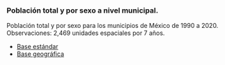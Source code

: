<body>
  <div class="main">
  
### Población total y por sexo a nivel municipal.

Población total y por sexo para los municipios de México de 1990 a 2020. Observaciones: 2,469 unidades espaciales por 7 años.

  + [Base estándar](https://drive.google.com/file/d/1G477rWX4E4m2CFVjaG48FKQ_MjEtrern/view?usp=sharing)
  + [Base geográfica](https://drive.google.com/file/d/1MbIwwrKiB-Ij1qgSW8DwLls83OJu7GKl/view?usp=sharing)

  </div>
</body>
